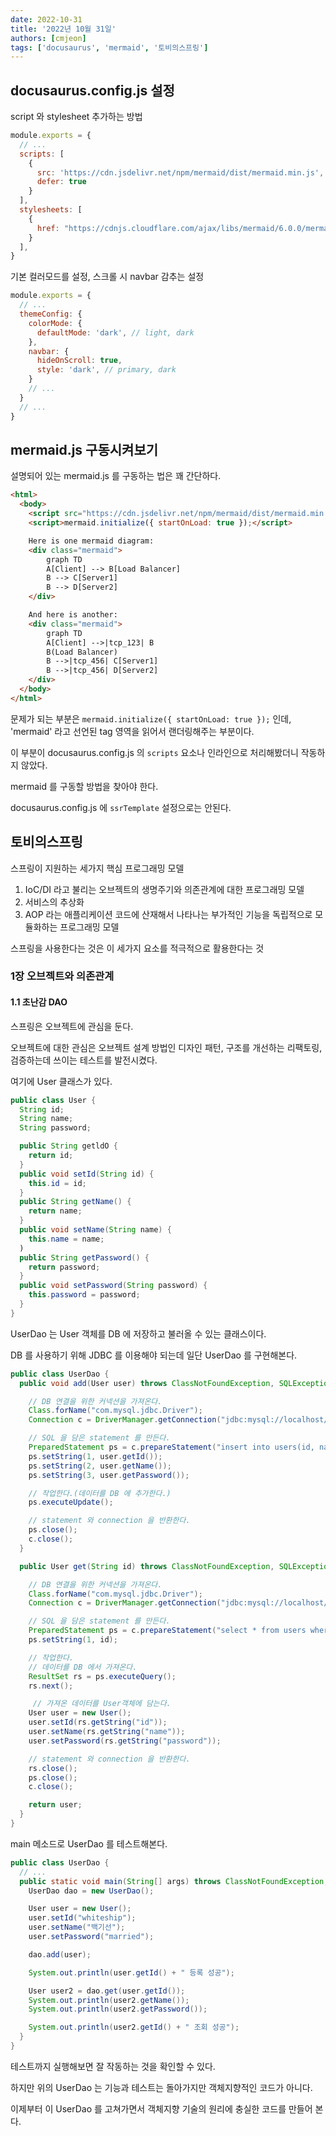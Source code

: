 ```yaml
---
date: 2022-10-31
title: '2022년 10월 31일'
authors: [cmjeon]
tags: ['docusaurus', 'mermaid', '토비의스프링']
---
```


## docusaurus.config.js 설정

script 와 stylesheet 추가하는 방법

```js {3-13} title="docusaurus.config.js"
module.exports = {
  // ...
  scripts: [
    {
      src: 'https://cdn.jsdelivr.net/npm/mermaid/dist/mermaid.min.js',
      defer: true
    }
  ],
  stylesheets: [
    {
      href: "https://cdnjs.cloudflare.com/ajax/libs/mermaid/6.0.0/mermaid.css"
    }
  ],
}
```

<!--truncate-->

기본 컬러모드를 설정, 스크롤 시 navbar 감추는 설정

```js {4-10} title="docusaurus.config.js"
module.exports = {
  // ...
  themeConfig: {
    colorMode: {
      defaultMode: 'dark', // light, dark
    },
    navbar: {
      hideOnScroll: true,
      style: 'dark', // primary, dark
    }
    // ...
  }
  // ...
}
```

## mermaid.js 구동시켜보기

설명되어 있는 mermaid.js 를 구동하는 법은 꽤 간단하다.

```html
<html>
  <body>
    <script src="https://cdn.jsdelivr.net/npm/mermaid/dist/mermaid.min.js"></script>
    <script>mermaid.initialize({ startOnLoad: true });</script>

    Here is one mermaid diagram:
    <div class="mermaid">
        graph TD
        A[Client] --> B[Load Balancer]
        B --> C[Server1]
        B --> D[Server2]
    </div>

    And here is another:
    <div class="mermaid">
        graph TD
        A[Client] -->|tcp_123| B
        B(Load Balancer)
        B -->|tcp_456| C[Server1]
        B -->|tcp_456| D[Server2]
    </div>
  </body>
</html>
```

문제가 되는 부분은 `mermaid.initialize({ startOnLoad: true });` 인데, 'mermaid' 라고 선언된 tag 영역을 읽어서 랜더링해주는 부분이다.

이 부분이 docusaurus.config.js 의 `scripts` 요소나 인라인으로 처리해봤더니 작동하지 않았다.

mermaid 를 구동할 방법을 찾아야 한다.

docusaurus.config.js 에 `ssrTemplate` 설정으로는 안된다.

## 토비의스프링

스프링이 지원하는 세가지 핵심 프로그래밍 모델

1. IoC/DI 라고 불리는 오브젝트의 생명주기와 의존관계에 대한 프로그래밍 모델
2. 서비스의 추상화
3. AOP 라는 애플리케이션 코드에 산재해서 나타나는 부가적인 기능을 독립적으로 모듈화하는 프로그래밍 모델

스프링을 사용한다는 것은 이 세가지 요소를 적극적으로 활용한다는 것

### 1장 오브젝트와 의존관계

#### 1.1 초난감 DAO

스프링은 오브젝트에 관심을 둔다.

오브젝트에 대한 관심은 오브젝트 설계 방법인 디자인 패턴, 구조를 개선하는 리팩토링, 검증하는데 쓰이는 테스트를 발전시켰다.

여기에 User 클래스가 있다.

<!--truncate-->

```java title="User.java"
public class User {
  String id;
  String name;
  String password;

  public String getldO {
    return id;
  }
  public void setId(String id) {
    this.id = id;
  }
  public String getName() {
    return name;
  }
  public void setName(String name) {
    this.name = name;
  )
  public String getPassword() {
    return password;
  }
  public void setPassword(String password) {
    this.password = password;
  }
}
```

UserDao 는 User 객체를 DB 에 저장하고 불러올 수 있는 클래스이다.

DB 를 사용하기 위해 JDBC 를 이용해야 되는데 일단 UserDao 를 구현해본다.

```java title="UserDao.java"
public class UserDao {
  public void add(User user) throws ClassNotFoundException, SQLException {

    // DB 연결을 위한 커넥션을 가져온다.
    Class.forName("com.mysql.jdbc.Driver");
    Connection c = DriverManager.getConnection("jdbc:mysql://localhost/springbook?characterEncoding=UTF-8", "spring", "book");

    // SQL 을 담은 statement 를 만든다.
    PreparedStatement ps = c.prepareStatement("insert into users(id, name, password) values(?,?,?)");
    ps.setString(1, user.getId());
    ps.setString(2, user.getName());
    ps.setString(3, user.getPassword());

    // 작업한다.(데이터를 DB 에 추가한다.)
    ps.executeUpdate();

    // statement 와 connection 을 반환한다.
    ps.close();
    c.close();
  }

  public User get(String id) throws ClassNotFoundException, SQLException {

    // DB 연결을 위한 커넥션을 가져온다.
    Class.forName("com.mysql.jdbc.Driver");
    Connection c = DriverManager.getConnection("jdbc:mysql://localhost/springbook?characterEncoding=UTF-8", "spring", "book");

    // SQL 을 담은 statement 를 만든다.
    PreparedStatement ps = c.prepareStatement("select * from users where id = ?");
    ps.setString(1, id);

    // 작업한다.
    // 데이터를 DB 에서 가져온다.
    ResultSet rs = ps.executeQuery();
    rs.next();

     // 가져온 데이터를 User객체에 담는다.
    User user = new User();
    user.setId(rs.getString("id"));
    user.setName(rs.getString("name"));
    user.setPassword(rs.getString("password"));

    // statement 와 connection 을 반환한다.
    rs.close();
    ps.close();
    c.close();

    return user;
  }
}
```

main 메소드로 UserDao 를 테스트해본다.

```java title="UserDao.java"
public class UserDao {
  // ...
  public static void main(String[] args) throws ClassNotFoundException, SQLException {
    UserDao dao = new UserDao();

    User user = new User();
    user.setId("whiteship");
    user.setName("백기선");
    user.setPassword("married");

    dao.add(user);

    System.out.println(user.getId() + " 등록 성공");

    User user2 = dao.get(user.getId());
    System.out.println(user2.getName());
    System.out.println(user2.getPassword());

    System.out.println(user2.getId() + " 조회 성공");
  }
}
```

테스트까지 실행해보면 잘 작동하는 것을 확인할 수 있다.

하지만 위의 UserDao 는 기능과 테스트는 돌아가지만 객체지향적인 코드가 아니다.

이제부터 이 UserDao 를 고쳐가면서 객체지향 기술의 원리에 충실한 코드를 만들어 본다.